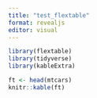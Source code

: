 ```yaml
---
title: "test_flextable"
format: revealjs
editor: visual
---
```


```r
library(flextable)
library(tidyverse)
library(kableExtra)
```

```r
ft <- head(mtcars)
knitr::kable(ft)
```
